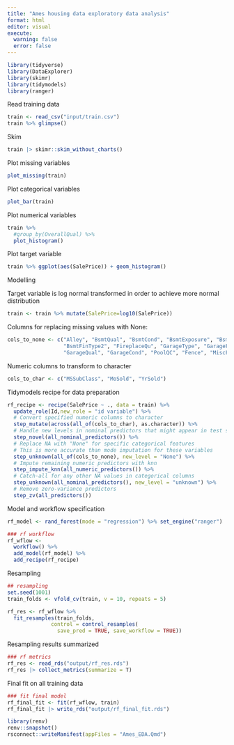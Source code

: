 ```yaml
---
title: "Ames housing data exploratory data analysis"
format: html
editor: visual
execute: 
  warning: false
  error: false
---
```



```r
library(tidyverse)
library(DataExplorer)
library(skimr)
library(tidymodels)
library(ranger)
```

Read training  data
```r
train <- read_csv("input/train.csv")
train %>% glimpse()
```

Skim

 ```r
 train |> skimr::skim_without_charts()
 
 ```

Plot missing variables
```r
plot_missing(train)

```

Plot categorical variables
```r
plot_bar(train)

```

Plot numerical variables
```r
train %>% 
  #group_by(OverallQual) %>% 
  plot_histogram()
```

Plot target variable

```r
train %>% ggplot(aes(SalePrice)) + geom_histogram()

```

Modelling

Target variable is log normal transformed in order to achieve more normal distribution

```r
train <- train %>% mutate(SalePrice=log10(SalePrice))

```

Columns for replacing missing values with None:

```r
cols_to_none <- c("Alley", "BsmtQual", "BsmtCond", "BsmtExposure", "BsmtFinType1",
                  "BsmtFinType2", "FireplaceQu", "GarageType", "GarageFinish",
                  "GarageQual", "GarageCond", "PoolQC", "Fence", "MiscFeature")

```


Numeric columns to transform to character

```r
cols_to_char <- c("MSSubClass", "MoSold", "YrSold")

```

Tidymodels recipe for data preparation


```r
rf_recipe <- recipe(SalePrice ~ ., data = train) %>%
  update_role(Id,new_role = "id variable") %>%
  # Convert specified numeric columns to character
  step_mutate(across(all_of(cols_to_char), as.character)) %>%
  # Handle new levels in nominal predictors that might appear in test set
  step_novel(all_nominal_predictors()) %>%
  # Replace NA with "None" for specific categorical features
  # This is more accurate than mode imputation for these variables
  step_unknown(all_of(cols_to_none), new_level = "None") %>%
  # Impute remaining numeric predictors with knn
  step_impute_knn(all_numeric_predictors()) %>%
  # Catch-all for any other NA values in categorical columns
  step_unknown(all_nominal_predictors(), new_level = "unknown") %>%
  # Remove zero-variance predictors
  step_zv(all_predictors())
```

Model and workflow specification
```r
rf_model <- rand_forest(mode = "regression") %>% set_engine("ranger")

### rf workflow
rf_wflow <- 
  workflow() %>% 
  add_model(rf_model) %>%
  add_recipe(rf_recipe)
```

Resampling

```r
## resampling
set.seed(1001)
train_folds <- vfold_cv(train, v = 10, repeats = 5)

rf_res <- rf_wflow %>% 
  fit_resamples(train_folds,
              control = control_resamples(
                save_pred = TRUE, save_workflow = TRUE))

```

Resampling results summarized
```r
### rf metrics
rf_res <- read_rds("output/rf_res.rds")
rf_res |> collect_metrics(summarize = T)
```

Final fit on all training data
```r
### fit final model
rf_final_fit <- fit(rf_wflow, train)
rf_final_fit |> write_rds("output/rf_final_fit.rds")
```


```r
library(renv)
renv::snapshot()
rsconnect::writeManifest(appFiles = "Ames_EDA.Qmd")
```